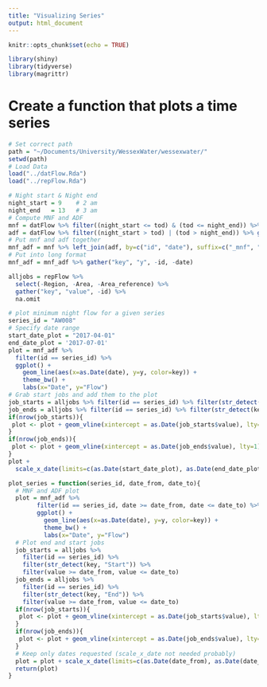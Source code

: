 ```yaml
---
title: "Visualizing Series"
output: html_document
---
```


```r
knitr::opts_chunk$set(echo = TRUE)
```

```r
library(shiny)
library(tidyverse)
library(magrittr)
```

# Create a function that plots a time series

```r
# Set correct path
path = "~/Documents/University/WessexWater/wessexwater/"
setwd(path)
# Load Data
load("../datFlow.Rda")
load("../repFlow.Rda")
```

```r
# Night start & Night end
night_start = 9    # 2 am
night_end   = 13   # 3 am
# Compute MNF and ADF
mnf = datFlow %>% filter((night_start <= tod) & (tod <= night_end)) %>% group_by(id, date) %>% summarise(mnf=min(y)) %>% ungroup()
adf = datFlow %>% filter((night_start > tod) | (tod > night_end)) %>% group_by(id, date) %>% summarise(adf=mean(y)) %>% ungroup()
# Put mnf and adf together
mnf_adf = mnf %>% left_join(adf, by=c("id", "date"), suffix=c("_mnf", "_adf"))
# Put into long format
mnf_adf = mnf_adf %>% gather("key", "y", -id, -date)
```

```r
alljobs = repFlow %>% 
  select(-Region, -Area, -Area_reference) %>% 
  gather("key", "value", -id) %>% 
  na.omit
```


```r
# plot minimum night flow for a given series
series_id = "AW008"
# Specify date range
start_date_plot = "2017-04-01"
end_date_plot = '2017-07-01'
plot = mnf_adf %>% 
  filter(id == series_id) %>% 
  ggplot() + 
    geom_line(aes(x=as.Date(date), y=y, color=key)) + 
    theme_bw() + 
    labs(x="Date", y="Flow")
# Grab start jobs and add them to the plot
job_starts = alljobs %>% filter(id == series_id) %>% filter(str_detect(key, "Start")) 
job_ends = alljobs %>% filter(id == series_id) %>% filter(str_detect(key, "End")) 
if(nrow(job_starts)){
 plot <- plot + geom_vline(xintercept = as.Date(job_starts$value), lty=2)
}
if(nrow(job_ends)){
 plot <- plot + geom_vline(xintercept = as.Date(job_ends$value), lty=1)
}
plot + 
  scale_x_date(limits=c(as.Date(start_date_plot), as.Date(end_date_plot)))
```


```r
plot_series = function(series_id, date_from, date_to){
  # MNF and ADF plot
  plot = mnf_adf %>% 
        filter(id == series_id, date >= date_from, date <= date_to) %>% 
        ggplot() + 
          geom_line(aes(x=as.Date(date), y=y, color=key)) + 
          theme_bw() + 
          labs(x="Date", y="Flow")
  # Plot end and start jobs
  job_starts = alljobs %>% 
    filter(id == series_id) %>% 
    filter(str_detect(key, "Start")) %>% 
    filter(value >= date_from, value <= date_to)
  job_ends = alljobs %>% 
    filter(id == series_id) %>% 
    filter(str_detect(key, "End")) %>% 
    filter(value >= date_from, value <= date_to)
  if(nrow(job_starts)){
   plot <- plot + geom_vline(xintercept = as.Date(job_starts$value), lty=2)
  }
  if(nrow(job_ends)){
   plot <- plot + geom_vline(xintercept = as.Date(job_ends$value), lty=1)
  }
  # Keep only dates requested (scale_x_date not needed probably)
  plot = plot + scale_x_date(limits=c(as.Date(date_from), as.Date(date_to)))
  return(plot)
}
```

